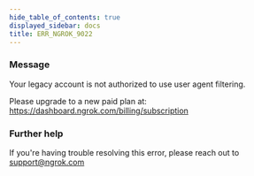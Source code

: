 ```yaml
---
hide_table_of_contents: true
displayed_sidebar: docs
title: ERR_NGROK_9022
---
```




### Message

Your legacy account is not authorized to use user agent filtering.

Please upgrade to a new paid plan at: https://dashboard.ngrok.com/billing/subscription

<ErrorDetails error="err_ngrok_9022" />

### Further help

If you're having trouble resolving this error, please reach out to [support@ngrok.com](mailto:support@ngrok.com?subject=Help%20with%20ERR_NGROK_9022)

